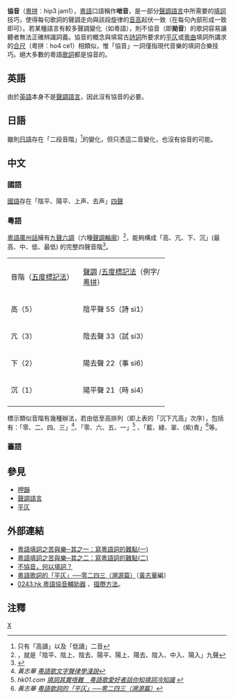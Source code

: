 {{expert}}
'''協音'''（[[粵拼|粵拼]]︰hip3 jam1），[[粵語|粵語]]口語稱作'''啱音'''，是一部分[[聲調語言|聲調語言]]中所需要的[[填詞#填寫歌詞|填詞]]技巧，使得每句歌詞的聲調走向與該段旋律的[[音高|音高]]起伏一致（在每句內部形成一致即可）。若某種語言有較多聲調變化（如粵語），則不協音（即'''拗音'''）的歌詞容易讓聽者無法正確辨識詞義。協音的概念與填寫古[[詩詞|詩詞]]所要求的[[平仄|平仄]]或[[粵曲|粵曲]]填詞所講求的[[合尺|合尺]]（粵拼︰ho4 ce1）相類似，惟「協音」一詞僅指現代音樂的填詞合樂技巧。絕大多數的粵語[[歌詞|歌詞]]都是協音的。

==英語==
由於[[英語|英語]]本身不是[[聲調語言|聲調語言]]，因此沒有協音的必要。

==日語==
雖則[[日語|日語]]存在「二段音階」<ref>只有「高讀」以及「低讀」二音</ref>的變化，但只憑這二音變化，也沒有協音的可能。

==中文==

===國語===
{{Fact|雖然}}[[現代標準漢語|國語]]存在「陰平、陽平、上声、去声」[[現代標準漢語#單字聲調|四聲]]{{Fact|，但僅有這些是難以構成完整的[[音階|音階]]。}}

{{Fact|在填詞時，由於陰平（聲調值55）、陽平（聲調值35）、去聲（聲調值51）的共通點，在於聲調值最高時同為5（約為[[唱名|唱名]]中的so音），因此它們均屬同一「高音」音級，[[歌手|歌手]]只要在唱到屬陽平聲的字詞時，藉著適當的使用[[滑音|滑音]]技巧，便不會有倒音的情況出現；不過，因著去聲那急速滑落的聲調特質與音階無法配合，也不適合放進音階，不協音實在所難免；至於上聲（聲調值214/21），由於說話及歌唱時甚少操全上聲（聲調值214），多會操半上聲（聲調值21），聲調值很接近1（約為[[唱名|唱名]]中的do音），所以它屬「低音」音級。結論：當要為樂曲填上國語詞的時候，只需應付二個音級，就是高低二音，自由度十分大。國語歌曲不需要協音是普遍被接受的，是因它受其[[聲調|聲調]]之特質所限。}}

===粵語===
[[粵語|粵語]][[廣州話|廣州話]]擁有[[九聲六調|九聲六調]]（六種[[聲調輪廓|聲調輪廓]]）<ref>，就是「陰平、陰上、陰去、陽平、陽上、陽去、陰入、中入、陽入」九聲</ref>，能夠構成「高、亢、下、沉」(最高、中、低、最低) 的完整四聲音階<ref>{{cite conference |author=CHEUNG Kwan Hin |title=Ripples riding on waves: Cantonese tone-melody match mechanism illustrated. |conference=The18th International Conference on Yue Dialects. |year=2013 |url=https://www.polyu.edu.hk/fh/Newsletter/issue04/Abstract_Part5.pdf |accessdate=2020-07-17 |archive-date=2020-07-17 |archive-url=https://web.archive.org/web/20200717085704/https://www.polyu.edu.hk/fh/Newsletter/issue04/Abstract_Part5.pdf }}</ref>。

{| border="1" align="center"
|-
|bgcolor=#eee9ef width="150"|音階（[[五度標記法|五度標記法]]）|| colspan=3 | [[粵拼#聲調|聲調]] /[[五度標記法|五度標記法]]（例字/[[粵拼|粵拼]]）
|-
|bgcolor=#eee9ef |高（5）||width="180"|陰平聲 55（詩 si1）||width="180"|陰入聲 5（昔 sik1）||width="180"|陰上聲 35（史 si2）
|-
|bgcolor=#eee9ef|亢（3）||陰去聲 33（試 si3）||中入聲 3（洩 sit3）||陽上聲 23（市 si5）
|-
|bgcolor=#eee9ef|下（2）||陽去聲 22（事 si6）||陽入聲 2（食 sik6）
|-
|bgcolor=#eee9ef|沉（1）||陽平聲 21（時 si4）
|-
|}

標示類似音階有幾種辦法，若由低至高排列（即上表的「沉下亢高」次序），包括有：「零、二、四、三」<ref>''黃志華 [https://m.kontent.com.hk/app/sectionDetail/589370981982666752 粵語歌文字聲律學淺說]''</ref>、「零、六、五、一」<ref>''hk01.com [https://www.hk01.com/%E7%A4%BE%E5%8D%80%E5%B0%88%E9%A1%8C/118873/%E5%A1%AB%E8%A9%9E%E5%85%B6%E5%AF%A6%E5%94%94%E9%9B%A3-%E7%B2%B5%E8%AA%9E%E6%AD%8C%E6%84%9B%E5%A5%BD%E8%80%85%E8%A9%B1%E4%BD%A0%E7%9F%A5%E5%A1%AB%E8%A9%9E%E5%86%B7%E7%9F%A5%E8%AD%98 填詞其實唔難　粵語歌愛好者話你知填詞冷知識] {{Wayback|url=https://www.hk01.com/%E7%A4%BE%E5%8D%80%E5%B0%88%E9%A1%8C/118873/%E5%A1%AB%E8%A9%9E%E5%85%B6%E5%AF%A6%E5%94%94%E9%9B%A3-%E7%B2%B5%E8%AA%9E%E6%AD%8C%E6%84%9B%E5%A5%BD%E8%80%85%E8%A9%B1%E4%BD%A0%E7%9F%A5%E5%A1%AB%E8%A9%9E%E5%86%B7%E7%9F%A5%E8%AD%98 |date=20210808142536 }}''</ref> 、「藍、綠、翠、(紫)青」<ref>''黃志華 [https://web.archive.org/web/20081006102712/http://blog.chinaunix.net/u/14418/showart_127363.html 粵語歌詞的「平仄」──零二四三（溯源篇）]''</ref>等。

===臺語===
{{Fact|雖然[[臺語|臺語]]有七個聲調，但部份臺語的聲調難以構成音階，且因早期中華民國政府禁止臺語發展,以致於臺語沒有像粵語的書面文，所以臺語直接使用口語文入詞，不需要協音。|time=2016-11-14T02:23:15+00:00}}

==參見==
* [[押韻|押韻]]
* [[聲調語言|聲調語言]]
* [[平仄|平仄]]

==外部連結==
*[https://web.archive.org/web/20080608084512/http://thirdrei.mysinablog.com/index.php?op=ViewArticle&articleId=1116856 粵語填詞之苦與樂─其之一：寫粵語詞的難點(一)]
*[https://web.archive.org/web/20080608084517/http://thirdrei.mysinablog.com/index.php?op=ViewArticle&articleId=1121750 粵語填詞之苦與樂─其之二：寫粵語詞的難點(二)]
*[http://www.cuhkacs.org/~syaoran/blog/read.php?119 不協音，何以填詞？]{{dead link|date=2017年11月 |bot=InternetArchiveBot |fix-attempted=yes }}
*[https://web.archive.org/web/20081006102712/http://blog.chinaunix.net/u/14418/showart_127363.html 粵語歌詞的「平仄」──零二四三（溯源篇）]〔[[黃志華|黃志華]]編〕
*[https://www.0243.hk 0243.hk 粵語協音輔助器] {{Wayback|url=https://www.0243.hk/ |date=20220526105957 }}、[https://www.0243.hk/menu/help 搵嘢方法]。

==注釋==
<references />

[[Category:音樂理論|X]]
